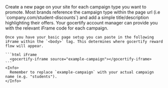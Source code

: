<Steps>
  <Step title="Add a new page on-site">
    Create a new page on your site for each campaign type you want to promote.
    Most brands reference the campaign type within the page url (i.e `company.com/student-discounts`) and add a simple title/description highlighting their offers.
  </Step>
  <Step title="Add iFrame to body">
    <Tip>
      Your gocertify account manager can provide you with the relevant iFrame code for each campaign.
    </Tip>

    Once you have your basic page setup you can paste in the following iFrame within the `<body>` tag. This determines where gocertify reward flow will appear.

    ```html iFrame
      <gocertify-iframe source="example-campaign"></gocertify-iframe>
    ```
    <Info>
      Remember to replace `example-campaign` with your actual campaign name (e.g. "students").
    </Info>

  </Step>

</Steps>